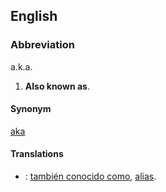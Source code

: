 ==English==

===Abbreviation===
a.k.a.

#'''Also known as'''.

====Synonym====
[[aka]]

====Translations====
*{{es}}: [[también conocido como]], [[alias]].